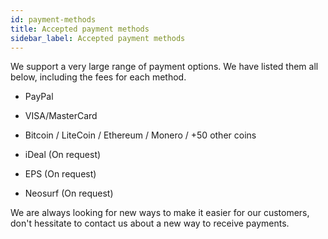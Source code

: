 ```yaml
---
id: payment-methods
title: Accepted payment methods
sidebar_label: Accepted payment methods
---
```


We support a very large range of payment options. We have listed them all below, including the fees for each method.

- PayPal

- VISA/MasterCard

- Bitcoin / LiteCoin / Ethereum / Monero / +50 other coins

- iDeal (On request)

- EPS (On request)

- Neosurf (On request)

We are always looking for new ways to make it easier for our customers, don't hessitate to contact us about a new way to receive payments.
